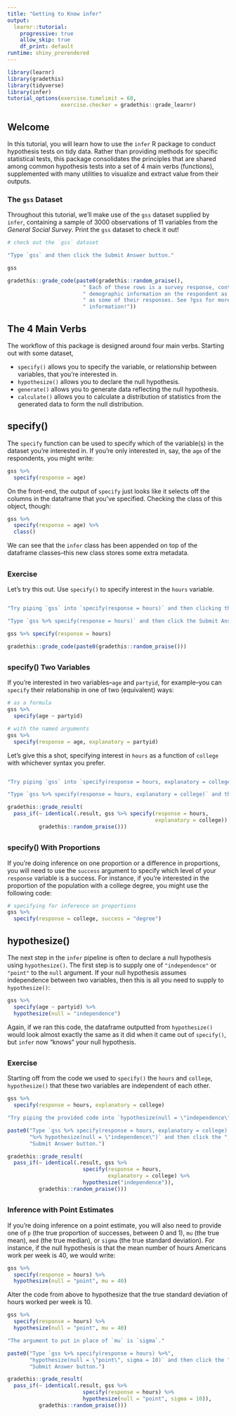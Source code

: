```yaml
---
title: "Getting to Know infer"
output: 
  learnr::tutorial:
    progressive: true
    allow_skip: true
    df_print: default
runtime: shiny_prerendered
---
```


```r
library(learnr)
library(gradethis)
library(tidyverse)
library(infer)
tutorial_options(exercise.timelimit = 60,
                 exercise.checker = gradethis::grade_learnr)
```

## Welcome

In this tutorial, you will learn how to use the `infer` R package to conduct hypothesis tests on tidy data. Rather than providing methods for specific statistical tests, this package consolidates the principles that are shared among common hypothesis tests into a set of 4 main verbs (functions), supplemented with many utilities to visualize and extract value from their outputs.


### The `gss` Dataset

Throughout this tutorial, we'll make use of the `gss` dataset supplied by `infer`, containing a sample of 3000 observations of 11 variables from the *General Social Survey*. Print the `gss` dataset to check it out!

```r
# check out the `gss` dataset
```


```r
"Type `gss` and then click the Submit Answer button."
```

```r
gss
```

```r
gradethis::grade_code(paste0(gradethis::random_praise(),
                        " Each of these rows is a survey response, containing",
                        " demographic information on the respondent as well",
                        " as some of their responses. See ?gss for more",
                        " information!"))
```


## The 4 Main Verbs

The workflow of this package is designed around four main verbs. Starting out with some dataset,

+ `specify()` allows you to specify the variable, or relationship between variables, that you're interested in.
+ `hypothesize()` allows you to declare the null hypothesis.
+ `generate()` allows you to generate data reflecting the null hypothesis.
+ `calculate()` allows you to calculate a distribution of statistics from the generated data to form the null distribution.


## specify()

The `specify` function can be used to specify which of the variable(s) in the dataset you're interested in. If you're only interested in, say, the `age` of the respondents, you might write:

```r
gss %>%
  specify(response = age)
```

On the front-end, the output of `specify` just looks like it selects off the columns in the dataframe that you've specified. Checking the class of this object, though:

```r
gss %>%
  specify(response = age) %>%
  class()
```

We can see that the `infer` class has been appended on top of the dataframe classes--this new class stores some extra metadata.

## 

### Exercise

Let's try this out. Use `specify()` to specify interest in the `hours` variable.

```r

```

```r
"Try piping `gss` into `specify(response = hours)` and then clicking the Submit Answer button."
```

```r
"Type `gss %>% specify(response = hours)` and then click the Submit Answer button."
```


```r
gss %>% specify(response = hours)
```

```r
gradethis::grade_code(paste0(gradethis::random_praise()))
```

##

### specify() Two Variables

If you're interested in two variables--`age` and `partyid`, for example--you can `specify` their relationship in one of two (equivalent) ways:

```r
# as a formula
gss %>%
  specify(age ~ partyid)

# with the named arguments
gss %>%
  specify(response = age, explanatory = partyid)
```

Let's give this a shot, specifying interest in `hours` as a function of `college` with whichever syntax you prefer.

```r

```

```r
"Try piping `gss` into `specify(response = hours, explanatory = college)` and then clicking the Submit Answer button."
```

```r
"Type `gss %>% specify(response = hours, explanatory = college)` and then click the Submit Answer button."
```

```r
gradethis::grade_result(
  pass_if(~ identical(.result, gss %>% specify(response = hours, 
                                               explanatory = college)),
          gradethis::random_praise()))
```

## 

### specify() With Proportions

If you're doing inference on one proportion or a difference in proportions, you will need to use the `success` argument to specify which level of your `response` variable is a success. For instance, if you're interested in the proportion of the population with a college degree, you might use the following code:

```r
# specifying for inference on proportions
gss %>%
  specify(response = college, success = "degree")
```

## hypothesize()

The next step in the `infer` pipeline is often to declare a null hypothesis using `hypothesize()`. The first step is to supply one of `"independence"` or `"point"` to the `null` argument. If your null hypothesis assumes independence between two variables, then this is all you need to supply to `hypothesize()`:

```r
gss %>%
  specify(age ~ partyid) %>%
  hypothesize(null = "independence")
```

Again, if we ran this code,  the dataframe outputted from `hypothesize()` would look almost exactly the same as it did when it came out of `specify()`, but `infer` now "knows" your null hypothesis.

##

### Exercise

Starting off from the code we used to `specify()` the `hours` and `college`, `hypothesize()` that these two variables are independent of each other.

```r
gss %>% 
  specify(response = hours, explanatory = college)
```

```r
"Try piping the provided code into `hypothesize(null = \"independence\")` and then clicking the Submit Answer button."
```

```r
paste0("Type `gss %>% specify(response = hours, explanatory = college) ",
       "%>% hypothesize(null = \"independence\")` and then click the ",
       "Submit Answer button.")
```

```r
gradethis::grade_result(
  pass_if(~ identical(.result, gss %>% 
                        specify(response = hours,
                                explanatory = college) %>%
                        hypothesize("independence")),
          gradethis::random_praise()))
```


##

### Inference with Point Estimates

If you're doing inference on a point estimate, you will also need to provide one of `p` (the true proportion of successes, between 0 and 1), `mu` (the true mean), `med` (the true median), or `sigma` (the true standard deviation). For instance, if the null hypothesis is that the mean number of hours Americans work per week is 40, we would write:

```r
gss %>%
  specify(response = hours) %>%
  hypothesize(null = "point", mu = 40)
```

Alter the code from above to hypothesize that the true standard deviation of hours worked per week is 10.

```r
gss %>%
  specify(response = hours) %>%
  hypothesize(null = "point", mu = 40)
```

```r
"The argument to put in place of `mu` is `sigma`."
```

```r
paste0("Type `gss %>% specify(response = hours) %>%",
       "hypothesize(null = \"point\", sigma = 10)` and then click the ",
       "Submit Answer button.")
```

```r
gradethis::grade_result(
  pass_if(~ identical(.result, gss %>%
                        specify(response = hours) %>%
                        hypothesize(null = "point", sigma = 10)),
          gradethis::random_praise()))
```
